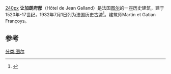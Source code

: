 [[image:Hôtel_de_Jean_Galland_a_Tours_DSC_0497.jpg|240px]]
'''让加朗府邸'''（Hôtel de Jean Galland）是法国[[图尔|图尔]]的一座历史建筑，建于1520年-17世纪，1932年7月1日列为法国历史古迹<ref name="PA00098172">{{Base Mérimée|PA00098172|Hôtel de Jean Galland, ou Babou de la Bourdaisière}}</ref>。建筑师Martin et Gatian Françoys。
 
==参考==
{{References}}
[[分类:图尔|分类:图尔]]